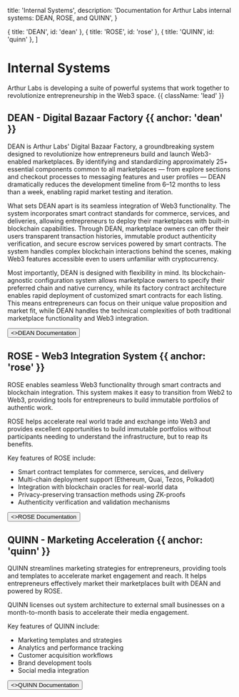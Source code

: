
  title: 'Internal Systems',
  description: 'Documentation for Arthur Labs internal systems: DEAN, ROSE, and QUINN',
}

  { title: 'DEAN', id: 'dean' },
  { title: 'ROSE', id: 'rose' },
  { title: 'QUINN', id: 'quinn' },
]

<HeroPattern />

# Internal Systems

Arthur Labs is developing a suite of powerful systems that work together to revolutionize entrepreneurship in the Web3 space. {{ className: 'lead' }}

## DEAN - Digital Bazaar Factory {{ anchor: 'dean' }}

DEAN is Arthur Labs' Digital Bazaar Factory, a groundbreaking system designed to revolutionize how entrepreneurs build and launch Web3-enabled marketplaces. By identifying and standardizing approximately 25+ essential components common to all marketplaces — from explore sections and checkout processes to messaging features and user profiles — DEAN dramatically reduces the development timeline from 6–12 months to less than a week, enabling rapid market testing and iteration.

What sets DEAN apart is its seamless integration of Web3 functionality. The system incorporates smart contract standards for commerce, services, and deliveries, allowing entrepreneurs to deploy their marketplaces with built-in blockchain capabilities. Through DEAN, marketplace owners can offer their users transparent transaction histories, immutable product authenticity verification, and secure escrow services powered by smart contracts. The system handles complex blockchain interactions behind the scenes, making Web3 features accessible even to users unfamiliar with cryptocurrency.

Most importantly, DEAN is designed with flexibility in mind. Its blockchain-agnostic configuration system allows marketplace owners to specify their preferred chain and native currency, while its factory contract architecture enables rapid deployment of customized smart contracts for each listing. This means entrepreneurs can focus on their unique value proposition and market fit, while DEAN handles the technical complexities of both traditional marketplace functionality and Web3 integration.

<div className="not-prose">
  <Button href="/docs/internal-systems/dean" variant="text" arrow="right">
    <>DEAN Documentation</>
  </Button>
</div>

## ROSE - Web3 Integration System {{ anchor: 'rose' }}

ROSE enables seamless Web3 functionality through smart contracts and blockchain integration. This system makes it easy to transition from Web2 to Web3, providing tools for entrepreneurs to build immutable portfolios of authentic work.

ROSE helps accelerate real world trade and exchange into Web3 and provides excellent opportunities to build immutable portfolios without participants needing to understand the infrastructure, but to reap its benefits.

Key features of ROSE include:
- Smart contract templates for commerce, services, and delivery
- Multi-chain deployment support (Ethereum, Quai, Tezos, Polkadot)
- Integration with blockchain oracles for real-world data
- Privacy-preserving transaction methods using ZK-proofs
- Authenticity verification and validation mechanisms

<div className="not-prose">
  <Button href="/docs/internal-systems/rose" variant="text" arrow="right">
    <>ROSE Documentation</>
  </Button>
</div>

## QUINN - Marketing Acceleration {{ anchor: 'quinn' }}

QUINN streamlines marketing strategies for entrepreneurs, providing tools and templates to accelerate market engagement and reach. It helps entrepreneurs effectively market their marketplaces built with DEAN and powered by ROSE.

QUINN licenses out system architecture to external small businesses on a month-to-month basis to accelerate their media engagement.

Key features of QUINN include:
- Marketing templates and strategies
- Analytics and performance tracking
- Customer acquisition workflows
- Brand development tools
- Social media integration

<div className="not-prose">
  <Button href="/docs/internal-systems/quinn" variant="text" arrow="right">
    <>QUINN Documentation</>
  </Button>
</div>